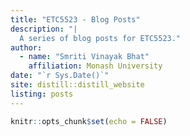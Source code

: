 ```yaml
---
title: "ETC5523 - Blog Posts"
description: "|
  A series of blog posts for ETC5523."
author:
  - name: "Smriti Vinayak Bhat"
    affiliation: Monash University
date: "`r Sys.Date()`"
site: distill::distill_website
listing: posts
---
```


```r
knitr::opts_chunk$set(echo = FALSE)
```







